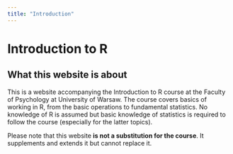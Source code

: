 ```yaml
---
title: "Introduction"
---
```


# Introduction to R

## What this website is about

This is a website accompanying the Introduction to R course at the Faculty of Psychology at University of Warsaw. The course covers basics of working in R, from the basic operations to fundamental statistics. No knowledge of R is assumed but basic knowledge of statistics is required to follow the course (especially for the latter topics).

Please note that this website **is not a substitution for the course**. It supplements and extends it but cannot replace it.
